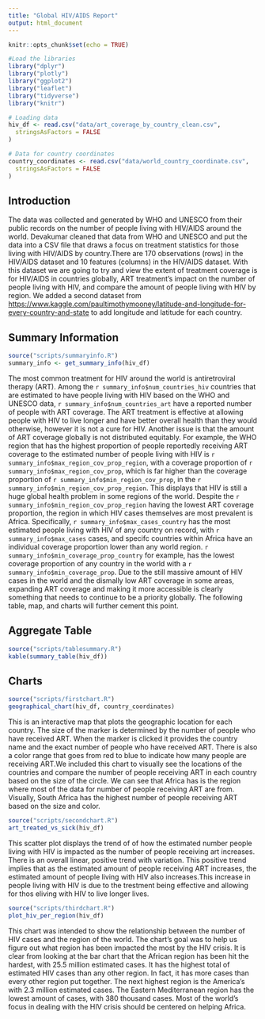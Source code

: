 ```yaml
---
title: "Global HIV/AIDS Report"
output: html_document
---
```


```r
knitr::opts_chunk$set(echo = TRUE)

#Load the libraries
library("dplyr")
library("plotly")
library("ggplot2")
library("leaflet")
library("tidyverse")
library("knitr")

# Loading data
hiv_df <- read.csv("data/art_coverage_by_country_clean.csv",
  stringsAsFactors = FALSE
)

# Data for country coordinates
country_coordinates <- read.csv("data/world_country_coordinate.csv",
  stringsAsFactors = FALSE
)
```

## Introduction 
The data was collected and generated by WHO and UNESCO from their public records
on the number of people living with HIV/AIDS around the world. Devakumar cleaned
that data from WHO and UNESCO and put the data into a CSV file that draws a focus
on treatment statistics for those living with HIV/AIDS by country.There are 170
observations (rows) in the HIV/AIDS dataset and 10 features (columns) in the
HIV/AIDS dataset. With this dataset we are going to try and view the extent of
treatment coverage is for HIV/AIDS in countries globally, ART treatment's impact
on the number of people living with HIV, and compare the amount of people living
with HIV by region. We added a second dataset from <https://www.kaggle.com/paultimothymooney/latitude-and-longitude-for-every-country-and-state>
to add longitude and latitude for each country. 

## Summary Information

```r
source("scripts/summaryinfo.R")
summary_info <- get_summary_info(hiv_df)
```

The most common treatment for HIV around the world is antiretroviral therapy (ART).
Among the `r summary_info$num_countries_hiv` countries that are estimated to
have people living with HIV based on the WHO and UNESCO data,
`r summary_info$num_countries_art` have a reported number of people with ART
coverage. The ART treatment is effective at allowing people with HIV to live
longer and have better overall health than they would otherwise, however it is
not a cure for HIV. Another issue is that the amount of ART coverage globally
is not distributed equitably. For example, the WHO region that has the highest
proportion of people reportedly receiving ART coverage to the estimated number
of people living with HIV is `r summary_info$max_region_cov_prop_region`,
with a coverage proportion of `r summary_info$max_region_cov_prop`,
which is far higher than the coverage proportion of `r summary_info$min_region_cov_prop`,
in the `r summary_info$min_region_cov_prop_region`. This displays that HIV is
still a huge global health problem in some regions of the world.
Despite the `r summary_info$min_region_cov_prop_region` having the lowest ART
coverage proportion, the region in which HIV cases themselves are most prevalent
is Africa. Specifically, `r summary_info$max_cases_country` has the most
estimated people living with HIV of any country on record,
with `r summary_info$max_cases` cases, and specifc countries within Africa have
an individual coverage proportion lower than any world region.
`r summary_info$min_coverage_prop_country` for example, has the lowest coverage
proportion of any country in the world with a `r summary_info$min_coverage_prop`.
Due to the still massive amount of HIV cases in the world and the dismally low
ART coverage in some areas, expanding ART coverage and making it more accessible
is clearly something that needs to continue to be a priority globally.
The following table, map, and charts will further cement this point.

## Aggregate Table

```r
source("scripts/tablesummary.R")
kable(summary_table(hiv_df))
```


## Charts

```r
source("scripts/firstchart.R")
geographical_chart(hiv_df, country_coordinates)
```

This is an interactive map that plots the geographic location for each country.
The size of the marker is determined by the number of people who have
received ART. When the marker is clicked it provides the country name and the
exact number of people who have received ART. There is also a color range that
goes from red to blue to indicate how many people are receiving ART.We included
this chart to visually see the locations of the countries and compare the number
of people receiving ART in each country based on the size of the circle.
We can see that Africa has is the region where most of the data for number of
people receiving ART are from. Visually, South Africa has the highest number
of people receiving ART based on the size and color.

```r
source("scripts/secondchart.R")
art_treated_vs_sick(hiv_df)
```

This scatter plot displays the trend of of how the estimated number people
living with HIV is impacted as the number of people receiving art increases.
There is an overall linear, positive trend with variation. This positive trend
implies that as the estimated amount of people receiving ART increases,
the estimated amount of people living with HIV also increases.This increase in
people living with HIV is due to the trestment being effective and allowing for
thos eliving with HIV to live longer lives.

```r
source("scripts/thirdchart.R")
plot_hiv_per_region(hiv_df)
```

This chart was intended to show the relationship between the number of HIV cases
and the region of the world. The chart's goal was to help us figure out what 
region has been impacted the most by the HIV crisis. It is clear from looking at 
the bar chart that the African region has been hit the hardest, with 25.5 
million estimated cases. It has the highest total of estimated HIV cases than 
any other region. In fact, it has more cases than every other region put 
together. The next highest region is the America's with 2.3 million estimated 
cases. The Eastern Mediterranean region has the lowest amount of cases, with 
380 thousand cases. Most of the world's focus in dealing with the HIV crisis 
should be centered on helping Africa. 

